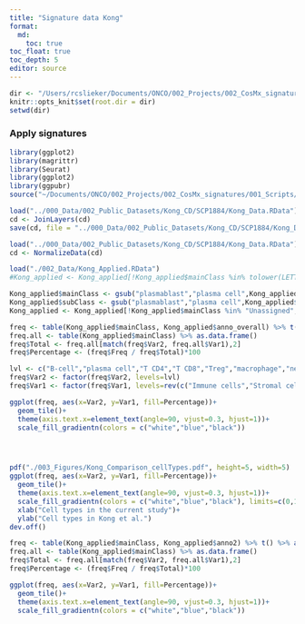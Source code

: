 ```yaml
---
title: "Signature data Kong"
format: 
  md:
    toc: true
toc_float: true
toc_depth: 5
editor: source
---
```

  
```r
dir <- "/Users/rcslieker/Documents/ONCO/002_Projects/002_CosMx_signatures/"
knitr::opts_knit$set(root.dir = dir)
setwd(dir)
```

### Apply signatures

```r
library(ggplot2)
library(magrittr)
library(Seurat)
library(ggplot2)
library(ggpubr)
source("~/Documents/ONCO/002_Projects/002_CosMx_signatures/001_Scripts/Utils.R")
```

```r
load("../000_Data/002_Public_Datasets/Kong_CD/SCP1884/Kong_Data.RData")
cd <- JoinLayers(cd)
save(cd, file = "../000_Data/002_Public_Datasets/Kong_CD/SCP1884/Kong_Data.RData")
```

```r
load("../000_Data/002_Public_Datasets/Kong_CD/SCP1884/Kong_Data.RData")
cd <- NormalizeData(cd)
```


```r
load("./002_Data/Kong_Applied.RData")
#Kong_applied <- Kong_applied[!Kong_applied$mainClass %in% tolower(LETTERS[1:6]),]
```

```r
Kong_applied$mainClass <- gsub("plasmablast","plasma cell",Kong_applied$mainClass)
Kong_applied$subClass <- gsub("plasmablast","plasma cell",Kong_applied$subClass)
Kong_applied <- Kong_applied[!Kong_applied$mainClass %in% "Unassigned",]
```


```r
freq <- table(Kong_applied$mainClass, Kong_applied$anno_overall) %>% t() %>% as.data.frame()
freq.all <- table(Kong_applied$mainClass) %>% as.data.frame()
freq$Total <- freq.all[match(freq$Var2, freq.all$Var1),2]
freq$Percentage <- (freq$Freq / freq$Total)*100

lvl <- c("B-cell","plasma cell","T CD4","T CD8","Treg","macrophage","neutrophil","mDC","pDC","mast", "fibroblast","endothelial","a","b","c","d","e","f")
freq$Var2 <- factor(freq$Var2, levels=lvl)
freq$Var1 <- factor(freq$Var1, levels=rev(c("Immune cells","Stromal cells","Epithelial cells")))

ggplot(freq, aes(x=Var2, y=Var1, fill=Percentage))+
  geom_tile()+
  theme(axis.text.x=element_text(angle=90, vjust=0.3, hjust=1))+
  scale_fill_gradientn(colors = c("white","blue","black"))




pdf("./003_Figures/Kong_Comparison_cellTypes.pdf", height=5, width=5)
ggplot(freq, aes(x=Var2, y=Var1, fill=Percentage))+
  geom_tile()+
  theme(axis.text.x=element_text(angle=90, vjust=0.3, hjust=1))+
  scale_fill_gradientn(colors = c("white","blue","black"), limits=c(0,100))+
  xlab("Cell types in the current study")+
  ylab("Cell types in Kong et al.")
dev.off()
```


```r
freq <- table(Kong_applied$mainClass, Kong_applied$anno2) %>% t() %>% as.data.frame()
freq.all <- table(Kong_applied$mainClass) %>% as.data.frame()
freq$Total <- freq.all[match(freq$Var2, freq.all$Var1),2]
freq$Percentage <- (freq$Freq / freq$Total)*100

ggplot(freq, aes(x=Var2, y=Var1, fill=Percentage))+
  geom_tile()+
  theme(axis.text.x=element_text(angle=90, vjust=0.3, hjust=1))+
  scale_fill_gradientn(colors = c("white","blue","black"))
```

